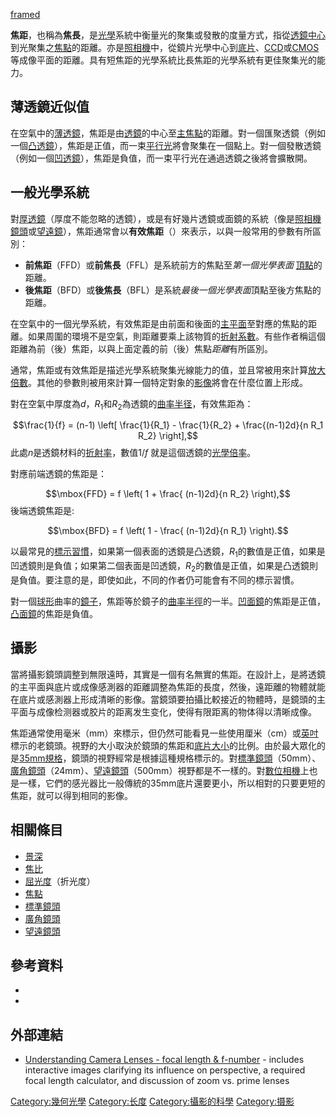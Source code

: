 [[File:Focal-length.png|framed]]

'''焦距'''，也稱為'''焦長'''，是[[光學|光學]]系統中衡量光的聚集或發散的度量方式，指從[[透鏡中心|透鏡中心]]到光聚集之[[焦點|焦點]]的距離。亦是[[照相機|照相機]]中，從鏡片光學中心到[[底片|底片]]、[[CCD|CCD]]或[[CMOS|CMOS]]等成像平面的距離。具有短焦距的光學系統比長焦距的光學系統有更佳聚集光的能力。

== 薄透鏡近似值 ==
在空氣中的[[薄透鏡|薄透鏡]]，焦距是由[[透鏡|透鏡]]的中心至[[焦點|主焦點]]的距離。對一個匯聚透鏡（例如一個[[透鏡|凸透鏡]]），焦距是正值，而一束[[準直光|平行光]]將會聚集在一個點上。對一個發散透鏡（例如一個[[透鏡|凹透鏡]]），焦距是負值，而一束平行光在通過透鏡之後將會擴散開。

== 一般光學系統 ==
對[[厚透鏡|厚透鏡]]（厚度不能忽略的透鏡），或是有好幾片透鏡或面鏡的系統（像是[[鏡頭|照相機鏡頭]]或[[望遠鏡|望遠鏡]]），焦距通常會以'''有效焦距'''（{{lang|en|'''EFL，effective focal length'''}}）來表示，以與一般常用的參數有所區別：

* '''前焦距'''（FFD）或'''前焦長'''（FFL）是系統前方的焦點至''第一個光學表面'' [[表面頂點|頂點]]的距離。
* '''後焦距'''（BFD）或'''後焦長'''（BFL）是系統''最後一個光學表面''頂點至後方焦點的距離。

在空氣中的一個光學系統，有效焦距是由前面和後面的[[主平面|主平面]]至對應的焦點的距離。如果周圍的環境不是空氣，則距離要乘上該物質的[[折射系數|折射系數]]。有些作者稱這個距離為前（後）焦距，以與上面定義的前（後）焦點''距離''有所區別。

通常，焦距或有效焦距是描述光學系統聚集光線能力的值，並且常被用來計算[[放大倍數|放大倍數]]。其他的參數則被用來計算一個特定對象的[[影像|影像]]將會在什麼位置上形成。

對在空氣中厚度為''d''，''R''<sub>1</sub>和''R''<sub>2</sub>為透鏡的[[曲率半径|曲率半径]]，有效焦距為：
:<math>\frac{1}{f} = (n-1) \left[ \frac{1}{R_1} - \frac{1}{R_2} + \frac{(n-1)2d}{n R_1 R_2} \right],</math>
此處''n''是透鏡材料的[[折射率|折射率]]，數值1/''f'' 就是這個透鏡的[[光學倍率|光學倍率]]。

對應前端透鏡的焦距是：
:<math>\mbox{FFD} = f \left( 1 + \frac{ (n-1)2d}{n R_2} \right), </math>
後端透鏡焦距是:
:<math>\mbox{BFD} = f \left( 1 - \frac{ (n-1)2d}{n R_1} \right). </math>

以最常見的[[標示習慣|標示習慣]]，如果第一個表面的透鏡是凸透鏡，''R''<sub>1</sub>的數值是正值，如果是凹透鏡則是負值；如果第二個表面是凹透鏡，''R''<sub>2</sub>的數值是正值，如果是凸透鏡則是負值。要注意的是，即使如此，不同的作者仍可能會有不同的標示習慣。

對一個[[球形|球形]]曲率的[[鏡子|鏡子]]，焦距等於鏡子的[[曲率半徑|曲率半徑]]的一半。[[曲面鏡|凹面鏡]]的焦距是正值，[[曲面鏡|凸面鏡]]的焦距是負值。

== 攝影 ==
當將攝影鏡頭調整到無限遠時，其實是一個有名無實的焦距。在設計上，是將透鏡的主平面與底片或成像感測器的距離調整為焦距的長度，然後，遠距離的物體就能在底片或感測器上形成清晰的影像。當鏡頭要拍攝比較接近的物體時，是鏡頭的主平面与成像检测器或胶片的距离发生变化，使得有限距离的物体得以清晰成像。

焦距通常使用毫米（mm）來標示，但仍然可能看見一些使用厘米（cm）或[[英吋|英吋]]標示的老鏡頭。視野的大小取決於鏡頭的焦距和[[底片格式|底片大小]]的比例。由於最大眾化的是[[135底片|35mm規格]]，鏡頭的視野經常是根據這種規格標示的。對[[標準鏡頭|標準鏡頭]]（50mm）、[[廣角鏡頭|廣角鏡頭]]（24mm）、[[遠攝鏡頭|望遠鏡頭]]（500mm）視野都是不一樣的。對[[數位相機|數位相機]]上也是一樣，它們的感光器比一般傳統的35mm底片還要更小，所以相對的只要更短的焦距，就可以得到相同的影像。

== 相關條目 ==
* [[景深|景深]]
* [[焦比|焦比]]
* [[屈光度|屈光度]]（折光度）
* [[焦點|焦點]]
* [[標準鏡頭|標準鏡頭]]
* [[廣角鏡頭|廣角鏡頭]]
* [[遠攝鏡頭|望遠鏡頭]]

== 參考資料 ==
{{reflist}}
{{refbegin}}
* {{cite book | first=John E. | last=Grievenkamp | year=2004 | title=Field Guide to Geometrical Optics | publisher=SPIE | others=SPIE Field Guides vol. '''FG01''' | id=ISBN 978-0-8194-5294-8 }}
* {{cite book
 | last = Hecht | first = Eugene
 | title = Optics
 | edition = 4th ed.
 | publisher = Pearson Education
 | year = 2001
 | id = ISBN 978-0-8053-8566-3
 }}
{{refend}}

== 外部連結 ==
* [https://web.archive.org/web/20130819025344/http://www.cambridgeincolour.com/tutorials/camera-lenses.htm Understanding Camera Lenses - focal length & f-number] - includes interactive images clarifying its influence on perspective, a required focal length calculator, and discussion of zoom vs. prime lenses

{{Photography}}

[[Category:幾何光學|Category:幾何光學]]
[[Category:长度|Category:长度]]
[[Category:攝影的科學|Category:攝影的科學]]
[[Category:摄影|Category:摄影]]